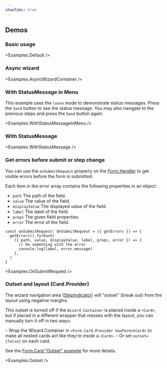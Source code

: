 ```yaml
---
showTabs: true
---
```



## Demos

### Basic usage

<Examples.Default />

### Async wizard

<Examples.AsyncWizardContainer />

### With StatusMessage in Menu

This example uses the `loose` mode to demonstrate status messages. Press the `Send` button to see the status message. You may also navigate to the previous steps and press the `Send` button again.

<Examples.WithStatusMessageInMenu />

### With StatusMessage

<Examples.WithStatusMessage />

### Get errors before submit or step change

You can use the `onSubmitRequest` property on the [Form.Handler](/uilib/extensions/forms/Form/Handler/) to get visible errors before the form is submitted.

Each item in the error array contains the following properties in an object:

- `path` The path of the field.
- `value` The value of the field.
- `displayValue` The displayed value of the field.
- `label` The label of the field.
- `props` The given field properties.
- `error` The error of the field.

```tsx
const onSubmitRequest: OnSubmitRequest = ({ getErrors }) => {
  getErrors().forEach(
    ({ path, value, displayValue, label, props, error }) => {
      // Do something with the error
      console.log(label, error.message)
    },
  )
}
```

<Examples.OnSubmitRequest />

### Outset and layout (Card.Provider)

The wizard navigation area ([StepIndicator](/uilib/components/step-indicator/)) will "outset" (break out) from the layout using negative margins.

This outset is turned off if the `Wizard.Container` is placed inside a `<Card>`, but if placed in a different wrapper that messes with the layout, you can manually turn it off in two ways:

– Wrap the Wizard.Container in `<Form.Card.Provider hasParentCard>` to make all nested cards act like they’re inside a `<Card>`.
– Or set `outset={false}` on each card.

See the [Form.Card "Outset" example](/uilib/extensions/forms/Form/Card/#outset) for more details.

<Examples.Outset />
